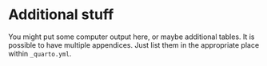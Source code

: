 # Additional stuff

You might put some computer output here, or maybe additional tables.
It is possible to have multiple appendices. Just list them in the appropriate place within `_quarto.yml`.


